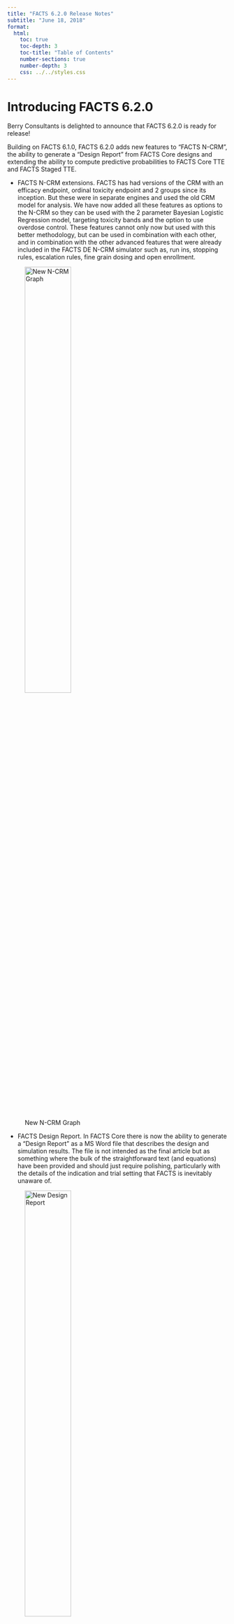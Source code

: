 ```yaml
---
title: "FACTS 6.2.0 Release Notes"
subtitle: "June 18, 2018"
format: 
  html:
    toc: true
    toc-depth: 3
    toc-title: "Table of Contents"
    number-sections: true
    number-depth: 3
    css: ../../styles.css
---
```


# Introducing FACTS 6.2.0

Berry Consultants is delighted to announce that FACTS 6.2.0 is ready for release!

Building on FACTS 6.1.0, FACTS 6.2.0 adds new features to “FACTS N-CRM”, the ability to generate a “Design Report” from FACTS Core designs and extending the ability to compute predictive probabilities to FACTS Core TTE and FACTS Staged TTE.

-   FACTS N-CRM extensions. FACTS has had versions of the CRM with an efficacy endpoint, ordinal toxicity endpoint and 2 groups since its inception. But these were in separate engines and used the old CRM model for analysis. We have now added all these features as options to the N-CRM so they can be used with the 2 parameter Bayesian Logistic Regression model, targeting toxicity bands and the option to use overdose control. These features cannot only now but used with this better methodology, but can be used in combination with each other, and in combination with the other advanced features that were already included in the FACTS DE N-CRM simulator such as, run ins, stopping rules, escalation rules, fine grain dosing and open enrollment.

![New N-CRM Graph](/releaseNotes/FACTS6/images/620_fig1.png){fig-align="center" width="50%"}

-   FACTS Design Report. In FACTS Core there is now the ability to generate a “Design Report” as a MS Word file that describes the design and simulation results. The file is not intended as the final article but as something where the bulk of the straightforward text (and equations) have been provided and should just require polishing, particularly with the details of the indication and trial setting that FACTS is inevitably unaware of.

![New Design Report](/releaseNotes/FACTS6/images/620_fig2.png){fig-align="center" width="50%"}

-   FACTS 6.2 completes the implementation of predictive probabilities. Predictive probabilities in the current trial with a TTE endpoint are considerably more complex than predictive probabilities in the other endpoints. For the other endpoints the expected about of information after full enrolment and full follow-up is known, for time-to-event it can depend on multiple things such as accrual rate and the expected number of events so a degree of simulation within the simulation is required.

FACTS 6.2.0 is fully backwards compatible with FACTS 6.1.0, 6.0.0 and 5 – it can load and run all your FACTS 6.0.0 and FACTS 5 designs – and then use new FACTS 6.2.0 features with those designs. You can have FACTS 6.2.0 and FACTS 6.1.0 installed on the same machine, so it’s easy to have a transition period as you move to the new version.

# Key New Features

-   FACTS Dose Escalation, the N-CRM (also known as Bayesian Logistic Regression) now has options for:
    -   An ordinal toxicity endpoint
    -   To simulate a trial across 2 groups (e.g. Adults and Pediatrics)
    -   An additional binary Efficacy endpoint
    -   These options can be combined with each other and all the other N-CRM options.
-   FACTS Core TTE
    -   The ability to compute the predictive probability of success at the full enrollment of the current trial.
-   FACTS Staged Design TTE
    -   The ability to compute the predictive probability of success
        a)  in Stage 1 at full enrollment
        b)  of Stage 2 (whilst in Stage 1)
        c)  in Stage 2 at full enrollment (whilst in Stage 2).
